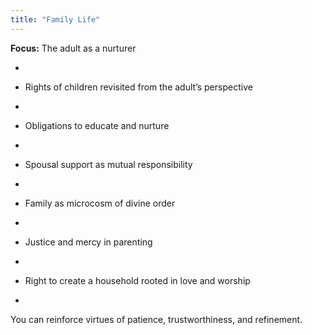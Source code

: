 ```yaml
---
title: "Family Life"
---
```


**Focus:** The adult as a nurturer

-   

-   Rights of children revisited from the adult’s perspective

-   

-   Obligations to educate and nurture

-   

-   Spousal support as mutual responsibility

-   

-   Family as microcosm of divine order

-   

-   Justice and mercy in parenting

-   

-   Right to create a household rooted in love and worship

-   

You can reinforce virtues of patience, trustworthiness, and refinement.
